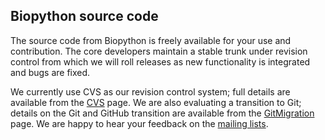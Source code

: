 == Biopython source code ==

The source code from Biopython is freely available for your use and contribution. The core developers maintain a stable trunk under revision control from which we will roll releases as new functionality is integrated and bugs are fixed.

We currently use CVS as our revision control system; full details are available from the [[CVS]] page. We are also evaluating a transition to Git; details on the Git and GitHub transition are available from the [[GitMigration]] page. We are happy to hear your feedback on the [[Mailing_lists| mailing lists]].